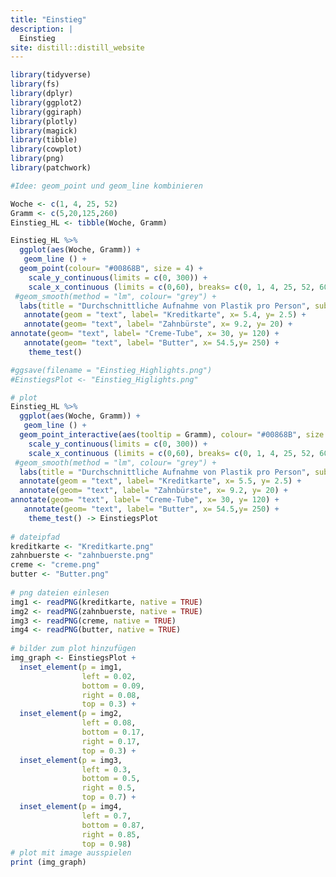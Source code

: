 ```yaml
---
title: "Einstieg"
description: |
  Einstieg
site: distill::distill_website
---
```


```r
library(tidyverse)
library(fs)
library(dplyr)
library(ggplot2)
library(ggiraph)
library(plotly)
library(magick)
library(tibble)
library(cowplot)
library(png)
library(patchwork)
```

```r
#Idee: geom_point und geom_line kombinieren 

Woche <- c(1, 4, 25, 52)
Gramm <- c(5,20,125,260)
Einstieg_HL <- tibble(Woche, Gramm)
```


```r
Einstieg_HL %>%
  ggplot(aes(Woche, Gramm)) +
   geom_line () +
  geom_point(colour= "#00868B", size = 4) +
    scale_y_continuous(limits = c(0, 300)) +
    scale_x_continuous (limits = c(0,60), breaks= c(0, 1, 4, 25, 52, 60)) +
 #geom_smooth(method = "lm", colour= "grey") +
  labs(title = "Durchschnittliche Aufnahme von Plastik pro Person", subtitle = "Mikroplastik (in Gramm) pro Woche entspricht ungefähr...") +
   annotate(geom = "text", label= "Kreditkarte", x= 5.4, y= 2.5) + 
   annotate(geom= "text", label= "Zahnbürste", x= 9.2, y= 20) +
annotate(geom= "text", label= "Creme-Tube", x= 30, y= 120) +
   annotate(geom= "text", label= "Butter", x= 54.5,y= 250) +
    theme_test()

#ggsave(filename = "Einstieg_Highlights.png")
#EinstiegsPlot <- "Einstieg_Higlights.png"

```

```r
# plot
Einstieg_HL %>%
  ggplot(aes(Woche, Gramm)) +
   geom_line () +
  geom_point_interactive(aes(tooltip = Gramm), colour= "#00868B", size = 4) +
    scale_y_continuous(limits = c(0, 300)) +
    scale_x_continuous (limits = c(0,60), breaks= c(0, 1, 4, 25, 52, 60)) +
 #geom_smooth(method = "lm", colour= "grey") +
  labs(title = "Durchschnittliche Aufnahme von Plastik pro Person", subtitle = "Mikroplastik (in Gramm) pro Woche entspricht ungefähr...") +
  annotate(geom = "text", label= "Kreditkarte", x= 5.5, y= 2.5) + 
  annotate(geom= "text", label= "Zahnbürste", x= 9.2, y= 20) +
annotate(geom= "text", label= "Creme-Tube", x= 30, y= 120) +
   annotate(geom= "text", label= "Butter", x= 54.5,y= 250) +
    theme_test() -> EinstiegsPlot
  
# dateipfad
kreditkarte <- "Kreditkarte.png"
zahnbuerste <- "zahnbuerste.png"
creme <- "creme.png"
butter <- "Butter.png"
  
# png dateien einlesen
img1 <- readPNG(kreditkarte, native = TRUE)
img2 <- readPNG(zahnbuerste, native = TRUE)
img3 <- readPNG(creme, native = TRUE)
img4 <- readPNG(butter, native = TRUE)
  
# bilder zum plot hinzufügen  
img_graph <- EinstiegsPlot +                  
  inset_element(p = img1,
                left = 0.02,
                bottom = 0.09,
                right = 0.08,
                top = 0.3) + 
  inset_element(p = img2,
                left = 0.08,
                bottom = 0.17,
                right = 0.17,
                top = 0.3) +
  inset_element(p = img3,
                left = 0.3,
                bottom = 0.5,
                right = 0.5,
                top = 0.7) +
  inset_element(p = img4,
                left = 0.7,
                bottom = 0.87,
                right = 0.85,
                top = 0.98) 
# plot mit image ausspielen
print (img_graph)
```


